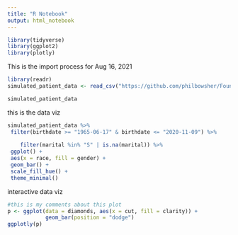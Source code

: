 ```yaml
---
title: "R Notebook"
output: html_notebook
---
```


```r
library(tidyverse)
library(ggplot2)
library(plotly)

```

This is the import process for Aug 16, 2021

```r
library(readr)
simulated_patient_data <- read_csv("https://github.com/philbowsher/Foundation-of-the-R-Workflow-workshop-2019-09-06/raw/master/Examples/data/simulated_patient_data.csv")

simulated_patient_data

```

this is the data viz

```r
simulated_patient_data %>%
 filter(birthdate >= "1965-06-17" & birthdate <= "2020-11-09") %>%
 
    filter(marital %in% "S" | is.na(marital)) %>%
 ggplot() +
 aes(x = race, fill = gender) +
 geom_bar() +
 scale_fill_hue() +
 theme_minimal()


```

interactive data viz

```r
#this is my comments about this plot
p <- ggplot(data = diamonds, aes(x = cut, fill = clarity)) +
            geom_bar(position = "dodge")
ggplotly(p)

```

